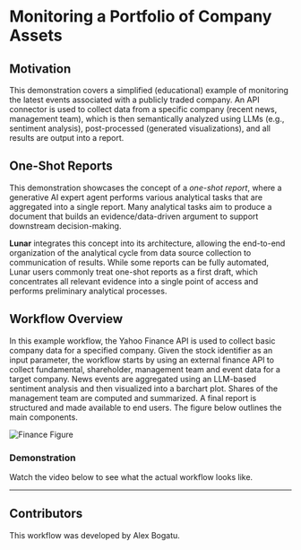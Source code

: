 
# Monitoring a Portfolio of Company Assets

## Motivation

This demonstration covers a simplified (educational) example of monitoring the latest events associated with a publicly traded company. An API connector is used to collect data from a specific company (recent news, management team), which is then semantically analyzed using LLMs (e.g., sentiment analysis), post-processed (generated visualizations), and all results are output into a report.

## One-Shot Reports

This demonstration showcases the concept of a *one-shot report*, where a generative AI expert agent performs various analytical tasks that are aggregated into a single report. Many analytical tasks aim to produce a document that builds an evidence/data-driven argument to support downstream decision-making. 

**Lunar** integrates this concept into its architecture, allowing the end-to-end organization of the analytical cycle from data source collection to communication of results. While some reports can be fully automated, Lunar users commonly treat one-shot reports as a first draft, which concentrates all relevant evidence into a single point of access and performs preliminary analytical processes.

## Workflow Overview

In this example workflow, the Yahoo Finance API is used to collect basic company data for a specified company. Given the stock identifier as an input parameter, the workflow starts by using an external finance API to collect fundamental, shareholder, management team and event data for a target company. News events are aggregated using an LLM-based sentiment analysis and then visualized into a barchart plot. Shares of the management team are computed and summarized. A final report is structured and made available to end users. The figure below outlines the main components.

![Finance Figure](../img/finance_graph.png)


### Demonstration

Watch the video below to see what the actual workflow looks like.

<ReactPlayer playing controls url='/building_a_one-shot_financial_report.mp4' />

---

## Contributors

This workflow was developed by Alex Bogatu.
